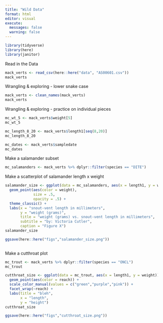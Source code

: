 ```yaml
---
title: "Wild Data"
format: html
editor: visual
execute: 
  messages: false
  warning: false
---
```


```r
library(tidyverse)
library(here)
library(janitor)
```

Read in the Data

```r
mack_verts <- read_csv(here::here("data", "AS00601.csv"))
mack_verts
```

Wrangling & exploring - lower snake case

```r
mack_verts <- clean_names(mack_verts)
mack_verts
```

Wrangling & exploring - practice on individual pieces

```r

mc_wt_5 <- mack_verts$weight[5]
mc_wt_5

mc_length_8_20 <- mack_verts$length1[seq(8,20)]
mc_length_8_20

mc_dates <- mack_verts$sampledate
mc_dates
```

Make a salamander subset

```r
mc_salamanders <- mack_verts %>% dplyr::filter(species == "DITE")
```

Make a scatterplot of salamander length x weight

```r
salamander_size <- ggplot(data = mc_salamanders, aes(x = length1, y = weight)) +
  geom_point(aes(color = weight), 
             size = .5,
             opacity = .5) +
  theme_classic() +
  labs(x = "snout-vent length in millimeters",
       y = "weight (grams)",
       title = "weight (grams) vs. snout-vent length in millimeters",
       subtitle = "by: Victoria Cutler",
       caption = "Figure X")
salamander_size

ggsave(here::here("figs","salamander_size.png"))
                        
```

Make a cutthroat plot

```r
mc_trout <- mack_verts %>% dplyr::filter(species == "ONCL")
mc_trout

cutthroat_size <- ggplot(data = mc_trout, aes(x = length1, y = weight)) +
  geom_point(aes(color = reach)) +
  scale_color_manual(values = c("green","purple","pink")) +
  facet_wrap(~reach) +
  labs(title = "bleh",
       x = "length",
       y = "height")
cutthroat_size

ggsave(here::here("figs","cutthroat_size.png"))
```
